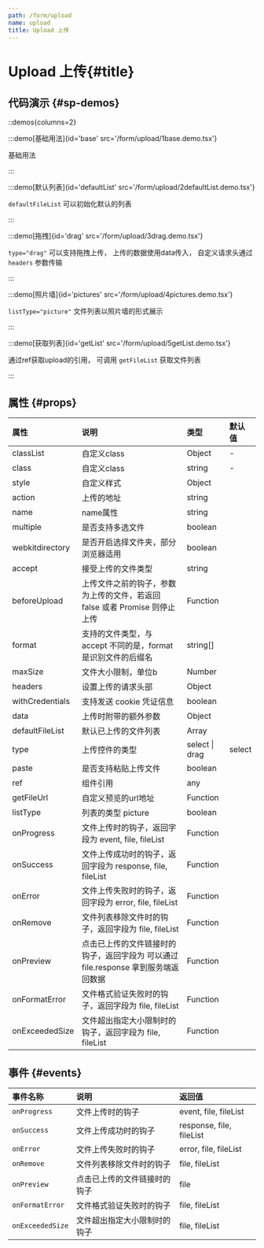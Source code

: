 ```yaml
---
path: /form/upload
name: upload
title: Upload 上传
---
```



<div class="sys-ctx-main-left">

# Upload 上传\{#title\}

## 代码演示 \{#sp-demos\}

::demos{columns=2}

:::demo[基础用法]{id='base' src='/form/upload/1base.demo.tsx'}

基础用法

:::


:::demo[默认列表]{id='defaultList' src='/form/upload/2defaultList.demo.tsx'}

`defaultFileList` 可以初始化默认的列表

:::


:::demo[拖拽]{id='drag' src='/form/upload/3drag.demo.tsx'}

`type="drag"` 可以支持拖拽上传，
上传的数据使用data传入， 自定义请求头通过 `headers` 参数传输

:::


:::demo[照片墙]{id='pictures' src='/form/upload/4pictures.demo.tsx'}

`listType="picture"` 文件列表以照片墙的形式展示

:::


:::demo[获取列表]{id='getList' src='/form/upload/5getList.demo.tsx'}

通过ref获取upload的引用， 可调用 `getFileList` 获取文件列表

:::



## 属性 \{#props\}

| 属性 | 说明 | 类型 | 默认值 |
| :--- | :---- | :--- | :--- |
|classList|自定义class|Object|-|
|class|自定义class|string|-|
|style|自定义样式|Object||
|action|上传的地址|string||
|name|name属性|string||
|multiple|是否支持多选文件|boolean||
|webkitdirectory|是否开启选择文件夹，部分浏览器适用|boolean||
|accept|接受上传的文件类型|string||
|beforeUpload|上传文件之前的钩子，参数为上传的文件，若返回 false 或者 Promise 则停止上传|Function||
|format|支持的文件类型，与 accept 不同的是，format 是识别文件的后缀名|string[]||
|maxSize|文件大小限制，单位b|Number||
|headers|设置上传的请求头部|Object||
|withCredentials|支持发送 cookie 凭证信息|boolean||
|data|上传时附带的额外参数|Object||
|defaultFileList|默认已上传的文件列表|Array||
|type|上传控件的类型|select &#124; drag|select|
|paste|是否支持粘贴上传文件|boolean||
|ref|组件引用|any||
|getFileUrl|自定义预览的url地址|Function||
|listType|列表的类型 picture|boolean||
|onProgress|文件上传时的钩子，返回字段为 event, file, fileList|Function||
|onSuccess|文件上传成功时的钩子，返回字段为 response, file, fileList|Function||
|onError|文件上传失败时的钩子，返回字段为 error, file, fileList|Function||
|onRemove|文件列表移除文件时的钩子，返回字段为 file, fileList|Function||
|onPreview|点击已上传的文件链接时的钩子，返回字段为 可以通过 file.response 拿到服务端返回数据|Function||
|onFormatError|文件格式验证失败时的钩子，返回字段为 file, fileList|Function||
|onExceededSize|文件超出指定大小限制时的钩子，返回字段为 file, fileList|Function||


## 事件 \{#events\}

| 事件名称 | 说明 | 返回值|
| :--- | :---- | :--- |
|`onProgress`|文件上传时的钩子|event, file, fileList|
|`onSuccess`|文件上传成功时的钩子|response, file, fileList|
|`onError`|文件上传失败时的钩子|error, file, fileList|
|`onRemove`|文件列表移除文件时的钩子|file, fileList|
|`onPreview`|点击已上传的文件链接时的钩子|file|
|`onFormatError`|文件格式验证失败时的钩子|file, fileList|
|`onExceededSize`|文件超出指定大小限制时的钩子|file, fileList|

</div>

